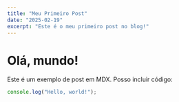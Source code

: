 ```yaml
---
title: "Meu Primeiro Post"
date: "2025-02-19"
excerpt: "Este é o meu primeiro post no blog!"
---
```


# Olá, mundo!

Este é um exemplo de post em MDX. Posso incluir código:

```js
console.log("Hello, world!");
